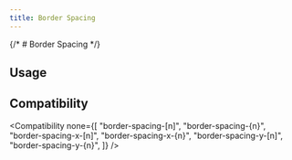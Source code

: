 ```yaml
---
title: Border Spacing
---
```



{/* # Border Spacing */}

## Usage

<Usage />

## Compatibility

<Compatibility
  none={[
    "border-spacing-[n]",
    "border-spacing-{n}",
    "border-spacing-x-[n]",
    "border-spacing-x-{n}",
    "border-spacing-y-[n]",
    "border-spacing-y-{n}",
  ]}
/>
